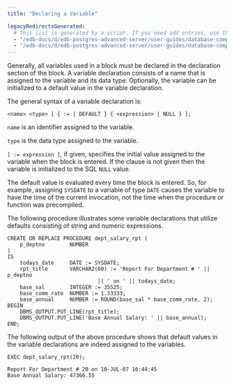```yaml
---
title: "Declaring a Variable"

legacyRedirectsGenerated:
  # This list is generated by a script. If you need add entries, use the `legacyRedirects` key.
  - "/edb-docs/d/edb-postgres-advanced-server/user-guides/database-compatibility-stored-procedural-language-guide/13/declaring_a_variable.html"
  - "/edb-docs/d/edb-postgres-advanced-server/user-guides/database-compatibility-stored-procedural-language-guide/latest/declaring_a_variable.html"
---
```


<div id="declaring_a_variable" class="registered_link"></div>

Generally, all variables used in a block must be declared in the declaration section of the block. A variable declaration consists of a name that is assigned to the variable and its data type. Optionally, the variable can be initialized to a default value in the variable declaration.

The general syntax of a variable declaration is:

```text
<name> <type> [ { := | DEFAULT } { <expression> | NULL } ];
```

`name` is an identifier assigned to the variable.

`type` is the data type assigned to the variable.

`[ := expression ]`, if given, specifies the initial value assigned to the variable when the block is entered. If the clause is not given then the variable is initialized to the SQL `NULL` value.

The default value is evaluated every time the block is entered. So, for example, assigning `SYSDATE` to a variable of type `DATE` causes the variable to have the time of the current invocation, not the time when the procedure or function was precompiled.

The following procedure illustrates some variable declarations that utilize defaults consisting of string and numeric expressions.

```text
CREATE OR REPLACE PROCEDURE dept_salary_rpt (
    p_deptno        NUMBER
)
IS
    todays_date     DATE := SYSDATE;
    rpt_title       VARCHAR2(60) := 'Report For Department # ' || p_deptno
                             || ' on ' || todays_date;
    base_sal        INTEGER := 35525;
    base_comm_rate  NUMBER := 1.33333;
    base_annual     NUMBER := ROUND(base_sal * base_comm_rate, 2);
BEGIN
    DBMS_OUTPUT.PUT_LINE(rpt_title);
    DBMS_OUTPUT.PUT_LINE('Base Annual Salary: ' || base_annual);
END;
```

The following output of the above procedure shows that default values in the variable declarations are indeed assigned to the variables.

```text
EXEC dept_salary_rpt(20);

Report For Department # 20 on 10-JUL-07 16:44:45
Base Annual Salary: 47366.55
```
